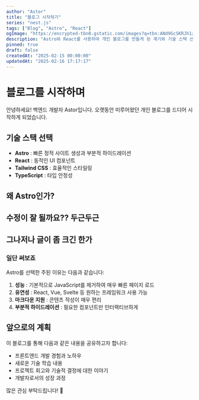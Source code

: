 ```yaml
---
author: "Astor"
title: "블로그 시작하기"
series: "nest.js"
tags: ["Blog", "Astro", "React"]
ogImage: "https://encrypted-tbn0.gstatic.com/images?q=tbn:ANd9GcSKRJh1ziIV8q214pk4iybhaHKTbYRiAaXUoQ&s"
description: "Astro와 React를 사용하여 개인 블로그를 만들게 된 계기와 기술 스택 선택 이유에 대해 이야기합니다."
pinned: true
draft: false
createdAt: "2025-02-15 00:00:00"
updatedAt: "2025-02-16 17:17:17"
---
```


# 블로그를 시작하며

안녕하세요! 백엔드 개발자 Astor입니다.
오랫동안 미루어왔던 개인 블로그를 드디어 시작하게 되었습니다.

## 기술 스택 선택

- **Astro**
  : 빠른 정적 사이트 생성과 부분적 하이드레이션
- **React**
  : 동적인 UI 컴포넌트
- **Tailwind CSS**
  : 효율적인 스타일링
- **TypeScript**
  : 타입 안정성

## 왜 Astro인가?

## 수정이 잘 될까요?? 두근두근

## 그나저나 글이 좀 크긴 한가

### 일단 써보죠

Astro를 선택한 주된 이유는 다음과 같습니다:

1. **성능**
   : 기본적으로 JavaScript를 제거하여 매우 빠른 페이지 로드
2. **유연성**
   : React, Vue, Svelte 등 원하는 프레임워크 사용 가능
3. **마크다운 지원**
   : 콘텐츠 작성이 매우 편리
4. **부분적 하이드레이션**
   : 필요한 컴포넌트만 인터랙티브하게

## 앞으로의 계획

이 블로그를 통해 다음과 같은 내용을 공유하고자 합니다:

- 프론트엔드 개발 경험과 노하우
- 새로운 기술 학습 내용
- 프로젝트 회고와 기술적 결정에 대한 이야기
- 개발자로서의 성장 과정

많은 관심 부탁드립니다! 🚀
